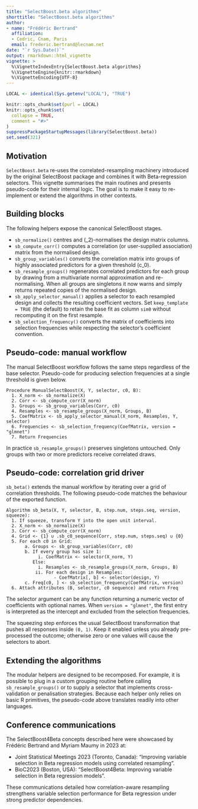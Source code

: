 ```yaml
---
title: "SelectBoost.beta algorithms"
shorttitle: "SelectBoost.beta algorithms"
author: 
- name: "Frédéric Bertrand"
  affiliation: 
  - Cedric, Cnam, Paris
  email: frederic.bertrand@lecnam.net
date: "`r Sys.Date()`"
output: rmarkdown::html_vignette
vignette: >
  %\VignetteIndexEntry{SelectBoost.beta algorithms}
  %\VignetteEngine{knitr::rmarkdown}
  %\VignetteEncoding{UTF-8}
---
```


```r
LOCAL <- identical(Sys.getenv("LOCAL"), "TRUE")

knitr::opts_chunk$set(purl = LOCAL)
knitr::opts_chunk$set(
  collapse = TRUE,
  comment = "#>"
)
suppressPackageStartupMessages(library(SelectBoost.beta))
set.seed(321)
```

## Motivation

`SelectBoost.beta` re-uses the correlated-resampling machinery introduced by the
original SelectBoost package and combines it with Beta-regression selectors.
This vignette summarises the main routines and presents pseudo-code for their
internal logic. The goal is to make it easy to re-implement or extend the
algorithms in other contexts.

## Building blocks

The following helpers expose the canonical SelectBoost stages.

- `sb_normalize()` centres and \(\ell_2\)-normalises the design matrix columns.
- `sb_compute_corr()` computes a correlation (or user-supplied association)
  matrix from the normalised design.
- `sb_group_variables()` converts the correlation matrix into groups of highly
  associated predictors for a given threshold \(c_0\).
- `sb_resample_groups()` regenerates correlated predictors for each group by
  drawing from a multivariate normal approximation and re-normalising. When all
  groups are singletons it now warns and simply returns repeated copies of the
  normalised design.
- `sb_apply_selector_manual()` applies a selector to each resampled design and
  collects the resulting coefficient vectors. Set `keep_template = TRUE` (the
  default) to retain the base fit as column `sim0` without recomputing it on the
  first resample.
- `sb_selection_frequency()` converts the matrix of coefficients into selection
  frequencies while respecting the selector's coefficient convention.

## Pseudo-code: manual workflow

The manual SelectBoost workflow follows the same steps regardless of the base
selector. Pseudo-code for producing selection frequencies at a single threshold
is given below.

```text
Procedure ManualSelectBoost(X, Y, selector, c0, B):
  1. X_norm <- sb_normalize(X)
  2. Corr <- sb_compute_corr(X_norm)
  3. Groups <- sb_group_variables(Corr, c0)
  4. Resamples <- sb_resample_groups(X_norm, Groups, B)
  5. CoefMatrix <- sb_apply_selector_manual(X_norm, Resamples, Y, selector)
  6. Frequencies <- sb_selection_frequency(CoefMatrix, version = "glmnet")
  7. Return Frequencies
```

In practice `sb_resample_groups()` preserves singletons untouched. Only groups
with two or more predictors receive correlated draws.

## Pseudo-code: correlation grid driver

`sb_beta()` extends the manual workflow by iterating over a grid of correlation
thresholds. The following pseudo-code matches the behaviour of the exported
function.

```text
Algorithm sb_beta(X, Y, selector, B, step.num, steps.seq, version, squeeze):
  1. If squeeze, transform Y into the open unit interval.
  2. X_norm <- sb_normalize(X)
  3. Corr <- sb_compute_corr(X_norm)
  4. Grid <- {1} ∪ .sb_c0_sequence(Corr, step.num, steps.seq) ∪ {0}
  5. For each c0 in Grid:
       a. Groups <- sb_group_variables(Corr, c0)
       b. If every group has size 1:
            i. CoefMatrix <- selector(X_norm, Y)
          Else:
            i. Resamples <- sb_resample_groups(X_norm, Groups, B)
           ii. For each design in Resamples:
                  - CoefMatrix[, b] <- selector(design, Y)
       c. Freq[c0, ] <- sb_selection_frequency(CoefMatrix, version)
  6. Attach attributes (B, selector, c0 sequence) and return Freq
```

The selector argument can be any function returning a numeric vector of
coefficients with optional names. When `version = "glmnet"`, the first entry is
interpreted as the intercept and excluded from the selection frequencies.

The squeezing step enforces the usual SelectBoost transformation that pushes all
responses inside `(0, 1)`. Keep it enabled unless you already pre-processed the
outcome; otherwise zero or one values will cause the selectors to abort.

## Extending the algorithms

The modular helpers are designed to be recomposed. For example, it is possible
to plug in a custom grouping routine before calling `sb_resample_groups()` or to
supply a selector that implements cross-validation or penalisation strategies.
Because each helper only relies on basic R primitives, the pseudo-code above
translates readily into other languages.


## Conference communications

The SelectBoost4Beta concepts described here were showcased by Frédéric
Bertrand and Myriam Maumy in 2023 at:

- Joint Statistical Meetings 2023 (Toronto, Canada): "Improving variable
  selection in Beta regression models using correlated resampling".
- BioC2023 (Boston, USA): "SelectBoost4Beta: Improving variable selection in
  Beta regression models".

These communications detailed how correlation-aware resampling strengthens
variable selection performance for Beta regression under strong predictor
dependencies.
